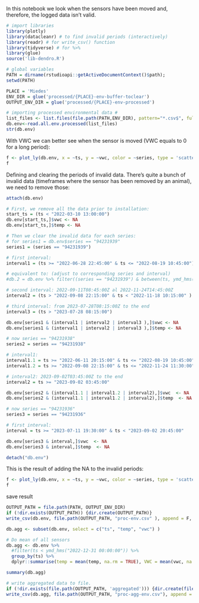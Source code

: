 In this notebook we look when the sensors have been moved and, therefore, the logged data isn't valid.

```r
# import libraries
library(plotly)
library(datacleanr) # to find invalid periods (interactively)
library(readr) # for write_csv() function
library(tidyverse) # for %>%
library(glue)
source('lib-dendro.R')

# global variables
PATH = dirname(rstudioapi::getActiveDocumentContext()$path);
setwd(PATH)

PLACE = 'Miedes'
ENV_DIR = glue('processed/{PLACE}-env-buffer-toclear')
OUTPUT_ENV_DIR = glue('processed/{PLACE}-env-processed')
```


```r
# importing processed environmental data #
list_files <- list.files(file.path(PATH,ENV_DIR), pattern="*.csv$", full.names=TRUE)
db.env<-read.all.env.processed(list_files)
str(db.env)
```

With VWC we can better see when the sensor is moved (VWC equals to 0 for a long period):
```r
f <- plot_ly(db.env, x = ~ts, y = ~vwc, color = ~series, type = 'scatter', mode = 'lines')
f
```

Defining and clearing the periods of invalid data. There's quite a bunch of invalid data (timeframes where the sensor has been removed by an animal), we need to remove those:
```r
attach(db.env)

# First, we remove all the data prior to installation:
start_ts = (ts < "2022-03-10 13:00:00")
db.env[start_ts,]$vwc <- NA
db.env[start_ts,]$temp <- NA

# Then we clear the invalid data for each series:
# for series1 = db.env$series == "94231939"
series1 = (series == "94231939")

# first interval:
interval1 = (ts >= "2022-06-28 22:45:00" & ts <= "2022-08-19 10:45:00")

# equivalent to: (adjust to corresponding series and interval)
#db.2 = db.env %>% filter((series == "94231939") & between(ts, ymd_hms("2022-05-14 21:00:00", tz = "Europe/Madrid"), ymd_hms("2022-05-19 11:45:00", tz = "Europe/Madrid") ))

# second interval: 2022-09-11T08:45:00Z al 2022-11-24T14:45:00Z
interval2 = (ts > "2022-09-08 22:15:00" & ts < "2022-11-18 10:15:00" )

# third interval: from 2023-07-28T08:15:00Z to the end
interval3 = (ts > "2023-07-28 08:15:00")

db.env[series1 & (interval1 | interval2 | interval3 ),]$vwc <- NA
db.env[series1 & (interval1 | interval2 | interval3 ),]$temp <- NA

# now series == "94231938"
series2 = series == "94231938"

# interval1: 
interval1.1 = ts >= "2022-06-11 20:15:00" & ts <= "2022-08-19 10:45:00"
interval1.2 = ts >= "2022-09-08 22:15:00" & ts <= "2022-11-24 11:30:00"

# interval2: 2023-09-02T03:45:00Z to the end
interval2 = ts >= "2023-09-02 03:45:00"

db.env[series2 & (interval1.1 | interval1.2 | interval2),]$vwc  <- NA
db.env[series2 & (interval1.1 | interval1.2 | interval2),]$temp  <- NA

# now series == "94231936"
series3 = series == "94231936" 

# first interval: 
interval = ts >= "2023-07-11 19:30:00" & ts < "2023-09-02 20:45:00"

db.env[series3 & interval,]$vwc  <- NA
db.env[series3 & interval,]$temp  <- NA

detach("db.env")
```

This is the result of adding the NA to the invalid periods:
```r
f <- plot_ly(db.env, x = ~ts, y = ~vwc, color = ~series, type = 'scatter', mode = 'lines')
f
```

save result
```r
OUTPUT_PATH = file.path(PATH, OUTPUT_ENV_DIR)
if (!dir.exists(OUTPUT_PATH)) {dir.create(OUTPUT_PATH)}
write_csv(db.env, file.path(OUTPUT_PATH, "proc-env.csv" ), append = F, col_names = T)

db.agg <- subset(db.env, select = c("ts", "temp", "vwc") )

# Do mean of all sensors
db.agg <- db.env %>%
  #filter(ts < ymd_hms("2022-12-31 00:00:00")) %>%
  group_by(ts) %>%
  dplyr::summarise(temp = mean(temp, na.rm = TRUE), VWC = mean(vwc, na.rm = T))

summary(db.agg)

# write aggregated data to file.
if (!dir.exists(file.path(OUTPUT_PATH, 'aggregated'))) {dir.create(file.path(OUTPUT_PATH, 'aggregated'))}
write_csv(db.agg, file.path(OUTPUT_PATH, "proc-agg-env.csv"), append = F, col_names = T)

```


